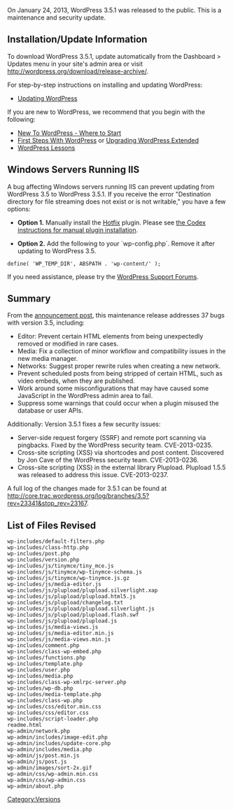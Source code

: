 {{Languages|
{{en|Version 3.5.1}}
{{ru|Версия 3.5.1}}
{{zh-cn|3.5.1 版本}}
}}

On January 24, 2013, WordPress 3.5.1 was released to the public. This is a maintenance and security update.

== Installation/Update Information ==
To download WordPress 3.5.1, update automatically from the Dashboard > Updates menu in your site's admin area or visit http://wordpress.org/download/release-archive/.

For step-by-step instructions on installing and updating WordPress:
* [[Updating WordPress]]

If you are new to WordPress, we recommend that you begin with the following:
* [[New To WordPress - Where to Start]]
* [[First Steps With WordPress]] or [[Upgrading WordPress Extended]]
* [[WordPress Lessons]]

== Windows Servers Running IIS ==

A bug affecting Windows servers running IIS can prevent updating from WordPress 3.5 to WordPress 3.5.1. If you receive the error "Destination directory for file streaming does not exist or is not writable," you have a few options:

* '''Option 1.''' Manually install the [http://wordpress.org/extend/plugins/hotfix/ Hotfix] plugin. Please see [[Managing_Plugins#Manual_Plugin_Installation|the Codex instructions for manual plugin installation]].

* '''Option 2.''' Add the following to your `wp-config.php`. Remove it after updating to WordPress 3.5.

 define( 'WP_TEMP_DIR', ABSPATH . 'wp-content/' );

If you need assistance, please try the [http://wordpress.org/support/ WordPress Support Forums].

== Summary ==
From the [http://wordpress.org/news/2013/01/wordpress-3-5-1/ announcement post], this maintenance release addresses 37 bugs with version 3.5, including:

* Editor: Prevent certain HTML elements from being unexpectedly removed or modified in rare cases.
* Media: Fix a collection of minor workflow and compatibility issues in the new media manager.
* Networks: Suggest proper rewrite rules when creating a new network.
* Prevent scheduled posts from being stripped of certain HTML, such as video embeds, when they are published.
* Work around some misconfigurations that may have caused some JavaScript in the WordPress admin area to fail.
* Suppress some warnings that could occur when a plugin misused the database or user APIs.

Additionally: Version 3.5.1 fixes a few security issues:

* Server-side request forgery (SSRF) and remote port scanning via pingbacks. Fixed by the WordPress security team. CVE-2013-0235.
* Cross-site scripting (XSS) via shortcodes and post content. Discovered by Jon Cave of the WordPress security team. CVE-2013-0236.
* Cross-site scripting (XSS) in the external library Plupload. Plupload 1.5.5 was released to address this issue. CVE-2013-0237.

A full log of the changes made for 3.5.1 can be found at http://core.trac.wordpress.org/log/branches/3.5?rev=23341&amp;stop_rev=23167.

== List of Files Revised ==
<pre>
wp-includes/default-filters.php
wp-includes/class-http.php
wp-includes/post.php
wp-includes/version.php
wp-includes/js/tinymce/tiny_mce.js
wp-includes/js/tinymce/wp-tinymce-schema.js
wp-includes/js/tinymce/wp-tinymce.js.gz
wp-includes/js/media-editor.js
wp-includes/js/plupload/plupload.silverlight.xap
wp-includes/js/plupload/plupload.html5.js
wp-includes/js/plupload/changelog.txt
wp-includes/js/plupload/plupload.silverlight.js
wp-includes/js/plupload/plupload.flash.swf
wp-includes/js/plupload/plupload.js
wp-includes/js/media-views.js
wp-includes/js/media-editor.min.js
wp-includes/js/media-views.min.js
wp-includes/comment.php
wp-includes/class-wp-embed.php
wp-includes/functions.php
wp-includes/template.php
wp-includes/user.php
wp-includes/media.php
wp-includes/class-wp-xmlrpc-server.php
wp-includes/wp-db.php
wp-includes/media-template.php
wp-includes/class-wp.php
wp-includes/css/editor.min.css
wp-includes/css/editor.css
wp-includes/script-loader.php
readme.html
wp-admin/network.php
wp-admin/includes/image-edit.php
wp-admin/includes/update-core.php
wp-admin/includes/media.php
wp-admin/js/post.min.js
wp-admin/js/post.js
wp-admin/images/sort-2x.gif
wp-admin/css/wp-admin.min.css
wp-admin/css/wp-admin.css
wp-admin/about.php
</pre>

{{Versions}}

[[Category:Versions]]